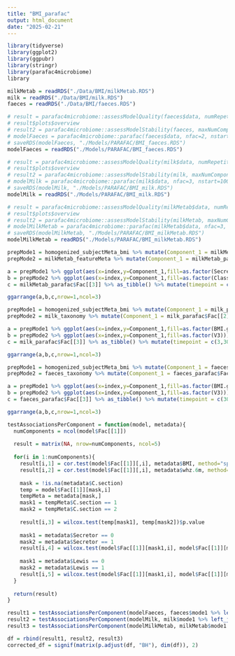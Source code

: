 ```yaml
---
title: "BMI_parafac"
output: html_document
date: "2025-02-21"
---
```


```r
library(tidyverse)
library(ggplot2)
library(ggpubr)
library(stringr)
library(parafac4microbiome)
library
```

```r
milkMetab = readRDS("./Data/BMI/milkMetab.RDS")
milk = readRDS("./Data/BMI/milk.RDS")
faeces = readRDS("./Data/BMI/faeces.RDS")
```

```r
# result = parafac4microbiome::assessModelQuality(faeces$data, numRepetitions=10, numCores=parallel::detectCores())
# result$plots$overview
# result2 = parafac4microbiome::assessModelStability(faeces, maxNumComponents=3, numFolds=10)
# modelFaeces = parafac4microbiome::parafac(faeces$data, nfac=2, nstart=100)
# saveRDS(modelFaeces, "./Models/PARAFAC/BMI_faeces.RDS")
modelFaeces = readRDS("./Models/PARAFAC/BMI_faeces.RDS")
```

```r
# result = parafac4microbiome::assessModelQuality(milk$data, numRepetitions=10, numCores=parallel::detectCores())
# result$plots$overview
# result2 = parafac4microbiome::assessModelStability(milk, maxNumComponents=3, numFolds=10)
# modelMilk = parafac4microbiome::parafac(milk$data, nfac=3, nstart=100)
# saveRDS(modelMilk, "./Models/PARAFAC/BMI_milk.RDS")
modelMilk = readRDS("./Models/PARAFAC/BMI_milk.RDS")
```

```r
# result = parafac4microbiome::assessModelQuality(milkMetab$data, numRepetitions=10, numCores=parallel::detectCores())
# result$plots$overview
# result2 = parafac4microbiome::assessModelStability(milkMetab, maxNumComponents=3, numFolds=10)
# modelMilkMetab = parafac4microbiome::parafac(milkMetab$data, nfac=3, nstart=100)
# saveRDS(modelMilkMetab, "./Models/PARAFAC/BMI_milkMetab.RDS")
modelMilkMetab = readRDS("./Models/PARAFAC/BMI_milkMetab.RDS")
```

```r
prepMode1 = homogenized_subjectMeta_bmi %>% mutate(Component_1 = milkMetab_parafac$Fac[[1]]) %>% arrange(Secretor,subject) %>% mutate(index=1:nrow(.))
prepMode2 = milkMetab_featureMeta %>% mutate(Component_1 = milkMetab_parafac$Fac[[2]]) %>% arrange(Class, Metabolite) %>% mutate(index=1:nrow(.))

a = prepMode1 %>% ggplot(aes(x=index,y=Component_1,fill=as.factor(Secretor))) + geom_bar(stat="identity")
b = prepMode2 %>% ggplot(aes(x=index,y=Component_1,fill=as.factor(Class))) + geom_bar(stat="identity")
c = milkMetab_parafac$Fac[[3]] %>% as_tibble() %>% mutate(timepoint = c(3,30,60,90)) %>% ggplot(aes(x=timepoint,y=V1)) + geom_line() + geom_point()

ggarrange(a,b,c,nrow=1,ncol=3)
```

```r
prepMode1 = homogenized_subjectMeta_bmi %>% mutate(Component_1 = milk_parafac$Fac[[1]]) %>% arrange(BMI.group,subject) %>% mutate(index=1:nrow(.))
prepMode2 = milk_taxonomy %>% mutate(Component_1 = milk_parafac$Fac[[2]]) %>% arrange(V3, V1) %>% mutate(index=1:nrow(.))

a = prepMode1 %>% ggplot(aes(x=index,y=Component_1,fill=as.factor(BMI.group))) + geom_bar(stat="identity")
b = prepMode2 %>% ggplot(aes(x=index,y=Component_1,fill=as.factor(V3))) + geom_bar(stat="identity")
c = milk_parafac$Fac[[3]] %>% as_tibble() %>% mutate(timepoint = c(3,30,60,90)) %>% ggplot(aes(x=timepoint,y=V1)) + geom_line() + geom_point()

ggarrange(a,b,c,nrow=1,ncol=3)
```
```r
prepMode1 = homogenized_subjectMeta_bmi %>% mutate(Component_1 = faeces_parafac$Fac[[1]]) %>% arrange(BMI.group,subject) %>% mutate(index=1:nrow(.))
prepMode2 = faeces_taxonomy %>% mutate(Component_1 = faeces_parafac$Fac[[2]]) %>% arrange(V3, V1) %>% mutate(index=1:nrow(.))

a = prepMode1 %>% ggplot(aes(x=index,y=Component_1,fill=as.factor(BMI.group))) + geom_bar(stat="identity")
b = prepMode2 %>% ggplot(aes(x=index,y=Component_1,fill=as.factor(V3))) + geom_bar(stat="identity")
c = faeces_parafac$Fac[[3]] %>% as_tibble() %>% mutate(timepoint = c(30,60,90)) %>% ggplot(aes(x=timepoint,y=V1)) + geom_line() + geom_point()

ggarrange(a,b,c,nrow=1,ncol=3)
```

```r
testAssociationsPerComponent = function(model, metadata){
  numComponents = ncol(model$Fac[[1]])
  
  result = matrix(NA, nrow=numComponents, ncol=5)
  
  for(i in 1:numComponents){
    result[i,1] = cor.test(model$Fac[[1]][,i], metadata$BMI, method="spearman")$p.value
    result[i,2] = cor.test(model$Fac[[1]][,i], metadata$whz.6m, method="spearman")$p.value
    
    mask = !is.na(metadata$C.section)
    temp = model$Fac[[1]][mask,i]
    tempMeta = metadata[mask,]
    mask1 = tempMeta$C.section == 1
    mask2 = tempMeta$C.section == 2
    
    result[i,3] = wilcox.test(temp[mask1], temp[mask2])$p.value
    
    mask1 = metadata$Secretor == 0
    mask2 = metadata$Secretor == 1
    result[i,4] = wilcox.test(model$Fac[[1]][mask1,i], model$Fac[[1]][mask2,i])$p.value
    
    mask1 = metadata$Lewis == 0
    mask2 = metadata$Lewis == 1
    result[i,5] = wilcox.test(model$Fac[[1]][mask1,i], model$Fac[[1]][mask2,i])$p.value
  }
  
  return(result)
}

result1 = testAssociationsPerComponent(modelFaeces, faeces$mode1 %>% left_join(Jakobsen2025$subjectMeta_BMI))
result2 = testAssociationsPerComponent(modelMilk, milk$mode1 %>% left_join(Jakobsen2025$subjectMeta_BMI))
result3 = testAssociationsPerComponent(modelMilkMetab, milkMetab$mode1 %>% left_join(Jakobsen2025$subjectMeta_BMI))

df = rbind(result1, result2, result3)
corrected_df = signif(matrix(p.adjust(df, "BH"), dim(df)), 2)
```
